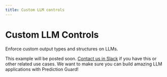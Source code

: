 ```yaml
---
title: Custom LLM controls
---
```


# Custom LLM Controls

Enforce custom output types and structures on LLMs.

This example will be posted soon. [Contact us in Slack](../support) if you have this or other related use cases. We want to make sure you can build amazing LLM applications with Prediction Guard!